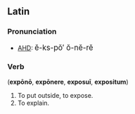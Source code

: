 ==Latin==
===Pronunciation===
*[[AHD]]: <big> &#277;-ks-p&#335;&prime; &#335;-n&#277;-r&#277; </big>

===Verb===
('''exp&#333;n&#333;''', '''exp&#333;nere''', '''exposu&#299;''', '''expositum''')
# To put outside, to expose.
# To explain.